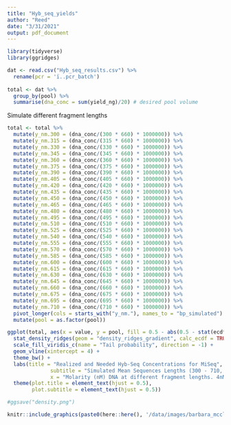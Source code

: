 ```yaml
---
title: "Hyb_seq_yields"
author: "Reed"
date: "3/31/2021"
output: pdf_document
---
```


```r
library(tidyverse)
library(ggridges)
```

```r
dat <- read.csv("Hyb_seq_results.csv") %>% 
  rename(pcr = 'ï..pcr_batch')
  
total <- dat %>% 
  group_by(pool) %>% 
  summarise(dna_conc = sum(yield_ng)/20) # desired pool volume

```

Simulate different fragment lengths
```r
total <- total %>% 
  mutate(y_nm.300 = (dna_conc/(300 * 660) * 1000000)) %>% 
  mutate(y_nm.315 = (dna_conc/(315 * 660) * 1000000)) %>% 
  mutate(y_nm.330 = (dna_conc/(330 * 660) * 1000000)) %>% 
  mutate(y_nm.345 = (dna_conc/(345 * 660) * 1000000)) %>% 
  mutate(y_nm.360 = (dna_conc/(360 * 660) * 1000000)) %>% 
  mutate(y_nm.375 = (dna_conc/(375 * 660) * 1000000)) %>% 
  mutate(y_nm.390 = (dna_conc/(390 * 660) * 1000000)) %>% 
  mutate(y_nm.405 = (dna_conc/(405 * 660) * 1000000)) %>% 
  mutate(y_nm.420 = (dna_conc/(420 * 660) * 1000000)) %>% 
  mutate(y_nm.435 = (dna_conc/(435 * 660) * 1000000)) %>% 
  mutate(y_nm.450 = (dna_conc/(450 * 660) * 1000000)) %>% 
  mutate(y_nm.465 = (dna_conc/(465 * 660) * 1000000)) %>% 
  mutate(y_nm.480 = (dna_conc/(480 * 660) * 1000000)) %>% 
  mutate(y_nm.495 = (dna_conc/(495 * 660) * 1000000)) %>% 
  mutate(y_nm.510 = (dna_conc/(510 * 660) * 1000000)) %>% 
  mutate(y_nm.525 = (dna_conc/(525 * 660) * 1000000)) %>% 
  mutate(y_nm.540 = (dna_conc/(540 * 660) * 1000000)) %>% 
  mutate(y_nm.555 = (dna_conc/(555 * 660) * 1000000)) %>% 
  mutate(y_nm.570 = (dna_conc/(570 * 660) * 1000000)) %>% 
  mutate(y_nm.585 = (dna_conc/(585 * 660) * 1000000)) %>% 
  mutate(y_nm.600 = (dna_conc/(600 * 660) * 1000000)) %>% 
  mutate(y_nm.615 = (dna_conc/(615 * 660) * 1000000)) %>% 
  mutate(y_nm.630 = (dna_conc/(630 * 660) * 1000000)) %>% 
  mutate(y_nm.645 = (dna_conc/(645 * 660) * 1000000)) %>% 
  mutate(y_nm.660 = (dna_conc/(660 * 660) * 1000000)) %>% 
  mutate(y_nm.675 = (dna_conc/(675 * 660) * 1000000)) %>% 
  mutate(y_nm.695 = (dna_conc/(695 * 660) * 1000000)) %>% 
  mutate(y_nm.710 = (dna_conc/(710 * 660) * 1000000)) %>% 
  pivot_longer(cols = starts_with("y_nm."), names_to = "bp_simulated") %>% 
  mutate(pool = as.factor(pool))

ggplot(total, aes(x = value, y = pool, fill = 0.5 - abs(0.5 - stat(ecdf)))) +
  stat_density_ridges(geom = "density_ridges_gradient", calc_ecdf = TRUE) +
  scale_fill_viridis_c(name = "Tail probability", direction = -1) +
  geom_vline(xintercept = 4) +
  theme_bw() +
  labs(title = "Realized and Needed Hyb-Seq Concentrations for MiSeq",
              subtitle = "Simulated Mean Sequences Lengths (300 - 710, intevals of 15)",
              x = "Molarity (nM) DNA at different fragment lengths. 4nM indicated by black line", y = "Pools") +
  theme(plot.title = element_text(hjust = 0.5), 
        plot.subtitle = element_text(hjust = 0.5))

#ggsave("density.png")
```

```r
knitr::include_graphics(paste0(here::here(), '/data/images/barbara_mcclintock.png'))
```



